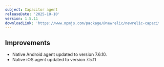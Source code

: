 ```yaml
---
subject: Capacitor agent
releaseDate: '2025-10-10'
version: 1.5.11
downloadLink: 'https://www.npmjs.com/package/@newrelic/newrelic-capacitor-plugin/v/1.5.11'
---
```


## Improvements

- Native Android agent updated to version 7.6.10.
- Native iOS agent updated to version 7.5.11
